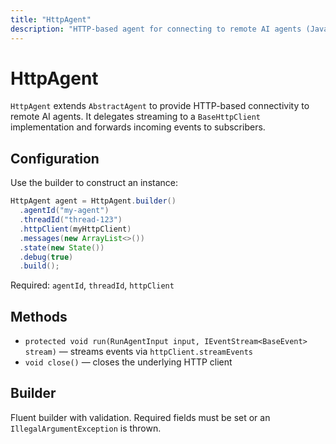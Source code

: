 ```yaml
---
title: "HttpAgent"
description: "HTTP-based agent for connecting to remote AI agents (Java)"
---
```


# HttpAgent

`HttpAgent` extends `AbstractAgent` to provide HTTP-based connectivity to remote AI agents. It delegates streaming to a `BaseHttpClient` implementation and forwards incoming events to subscribers.

## Configuration

Use the builder to construct an instance:

```java
HttpAgent agent = HttpAgent.builder()
  .agentId("my-agent")
  .threadId("thread-123")
  .httpClient(myHttpClient)
  .messages(new ArrayList<>())
  .state(new State())
  .debug(true)
  .build();
```

Required: `agentId`, `threadId`, `httpClient`

## Methods

- `protected void run(RunAgentInput input, IEventStream<BaseEvent> stream)` — streams events via `httpClient.streamEvents`
- `void close()` — closes the underlying HTTP client

## Builder

Fluent builder with validation. Required fields must be set or an `IllegalArgumentException` is thrown.


